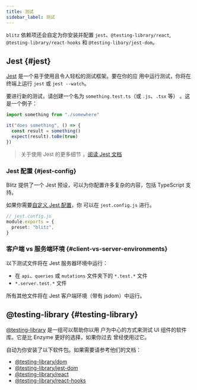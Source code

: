 ```yaml
---
title: 测试
sidebar_label: 测试
---
```


`blitz` 依赖项还会自定为你安装并配置 `jest`、`@testing-library/react`,
`@testing-library/react-hooks` 和 `@testing-libary/jest-dom`。

## Jest {#jest}

[Jest](https://jestjs.io/) 是一个易于使用且令人轻松的测试框架。要在你的应
用中运行测试，你将在终端上运行 `jest` 或 `jest --watch`。

要进行新的测试，请创建一个名为 `something.test.ts`（或 `.js`、`.tsx` 等）
。这是一个例子：

```ts
import something from "./somewhere"

it("does something", () => {
  const result = something()
  expect(result).toBe(true)
})
```

> 关于使用 Jest 的更多细节
> ，[阅读 Jest 文档](https://jestjs.io/docs/en/using-matchers)

### Jest 配置 {#jest-config}

Blitz 提供了一个 Jest 预设，可以为你配置许多复杂的内容，包括 TypeScript 支
持。

如果你需要[自定义 Jest 配置](https://jestjs.io/docs/en/configuration)，你
可以在 `jest.config.js` 进行。

```ts
// jest.config.js
module.exports = {
  preset: "blitz",
}
```

### 客户端 vs 服务端环境 {#client-vs-server-environments}

以下测试文件将在 Jest 服务器环境中运行：

- 在 `api`、`queries` 或 `mutations` 文件夹下的 `*.test.*` 文件
- `*.server.test.*` 文件

所有其他文件将在 Jest 客户端环境（带有 jsdom）中运行。

## @testing-library {#testing-library}

[@testing-library](https://testing-library.com/docs/) 是一组可以帮助你以用
户为中心的方式来测试 UI 组件的软件库。它是比 Enzyme 更好的选择，如果你过去
曾经使用过它。

自动为你安装了以下软件包。如果需要请参考他们的文档：

- [@testing-library/dom](https://testing-library.com/docs/dom-testing-library/intro)
- [@testing-library/jest-dom](https://testing-library.com/docs/ecosystem-jest-dom)
- [@testing-library/react](https://testing-library.com/docs/react-testing-library/intro)
- [@testing-library/react-hooks](https://react-hooks-testing-library.com/)
